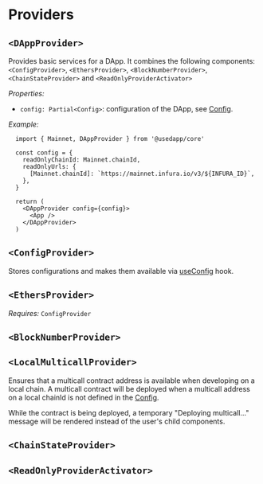 # Providers

## `<DAppProvider>`

Provides basic services for a DApp. It combines the following components: ``<ConfigProvider>``, ``<EthersProvider>``, ``<BlockNumberProvider>``, ``<ChainStateProvider>`` and ``<ReadOnlyProviderActivator>``


*Properties:*

- ``config: Partial<Config>``: configuration of the DApp, see [Config](#config).

*Example:*

```jsc
  import { Mainnet, DAppProvider } from '@usedapp/core'

  const config = {
    readOnlyChainId: Mainnet.chainId,
    readOnlyUrls: {
      [Mainnet.chainId]: `https://mainnet.infura.io/v3/${INFURA_ID}`,
    },
  }

  return (
    <DAppProvider config={config}>
      <App />
    </DAppProvider>
  )
```

## `<ConfigProvider>`

Stores configurations and makes them available via [useConfig](#useconfig) hook.


## `<EthersProvider>`

*Requires:* ``ConfigProvider``

## `<BlockNumberProvider>`


## `<LocalMulticallProvider>`

Ensures that a multicall contract address is available when developing on a local chain.
A multicall contract will be deployed when a multicall address on a local chainId is not defined in the [Config](#config).

While the contract is being deployed, a temporary "Deploying multicall..." message will be rendered instead
of the user's child components.

## `<ChainStateProvider>`

## `<ReadOnlyProviderActivator>`
